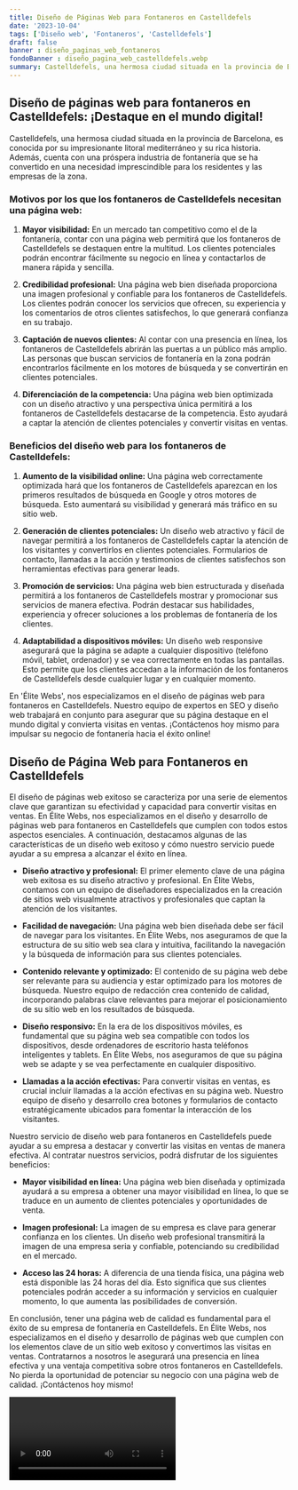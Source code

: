 ```yaml
---
title: Diseño de Páginas Web para Fontaneros en Castelldefels
date: '2023-10-04'
tags: ['Diseño web', 'Fontaneros', 'Castelldefels']
draft: false
banner : diseño_paginas_web_fontaneros
fondoBanner : diseño_pagina_web_castelldefels.webp
summary: Castelldefels, una hermosa ciudad situada en la provincia de Barcelona, es conocida por su impresionante litoral mediterráneo y su rica historia. Además, cuenta con una próspera industria de fontanería que se ha convertido en una necesidad imprescindible para los residentes y las empresas de la zona.
---
```


## Diseño de páginas web para fontaneros en Castelldefels: ¡Destaque en el mundo digital!

Castelldefels, una hermosa ciudad situada en la provincia de Barcelona, es conocida por su impresionante litoral mediterráneo y su rica historia. Además, cuenta con una próspera industria de fontanería que se ha convertido en una necesidad imprescindible para los residentes y las empresas de la zona.

### Motivos por los que los fontaneros de Castelldefels necesitan una página web:

1. **Mayor visibilidad:** En un mercado tan competitivo como el de la fontanería, contar con una página web permitirá que los fontaneros de Castelldefels se destaquen entre la multitud. Los clientes potenciales podrán encontrar fácilmente su negocio en línea y contactarlos de manera rápida y sencilla.

2. **Credibilidad profesional:** Una página web bien diseñada proporciona una imagen profesional y confiable para los fontaneros de Castelldefels. Los clientes podrán conocer los servicios que ofrecen, su experiencia y los comentarios de otros clientes satisfechos, lo que generará confianza en su trabajo.

3. **Captación de nuevos clientes:** Al contar con una presencia en línea, los fontaneros de Castelldefels abrirán las puertas a un público más amplio. Las personas que buscan servicios de fontanería en la zona podrán encontrarlos fácilmente en los motores de búsqueda y se convertirán en clientes potenciales.

4. **Diferenciación de la competencia:** Una página web bien optimizada con un diseño atractivo y una perspectiva única permitirá a los fontaneros de Castelldefels destacarse de la competencia. Esto ayudará a captar la atención de clientes potenciales y convertir visitas en ventas.

### Beneficios del diseño web para los fontaneros de Castelldefels:

1. **Aumento de la visibilidad online:** Una página web correctamente optimizada hará que los fontaneros de Castelldefels aparezcan en los primeros resultados de búsqueda en Google y otros motores de búsqueda. Esto aumentará su visibilidad y generará más tráfico en su sitio web.

2. **Generación de clientes potenciales:** Un diseño web atractivo y fácil de navegar permitirá a los fontaneros de Castelldefels captar la atención de los visitantes y convertirlos en clientes potenciales. Formularios de contacto, llamadas a la acción y testimonios de clientes satisfechos son herramientas efectivas para generar leads.

3. **Promoción de servicios:** Una página web bien estructurada y diseñada permitirá a los fontaneros de Castelldefels mostrar y promocionar sus servicios de manera efectiva. Podrán destacar sus habilidades, experiencia y ofrecer soluciones a los problemas de fontanería de los clientes.

4. **Adaptabilidad a dispositivos móviles:** Un diseño web responsive asegurará que la página se adapte a cualquier dispositivo (teléfono móvil, tablet, ordenador) y se vea correctamente en todas las pantallas. Esto permite que los clientes accedan a la información de los fontaneros de Castelldefels desde cualquier lugar y en cualquier momento.

En 'Élite Webs', nos especializamos en el diseño de páginas web para fontaneros en Castelldefels. Nuestro equipo de expertos en SEO y diseño web trabajará en conjunto para asegurar que su página destaque en el mundo digital y convierta visitas en ventas. ¡Contáctenos hoy mismo para impulsar su negocio de fontanería hacia el éxito online!

<GifSeo />

<Cta />

## Diseño de Página Web para Fontaneros en Castelldefels

El diseño de páginas web exitoso se caracteriza por una serie de elementos clave que garantizan su efectividad y capacidad para convertir visitas en ventas. En Élite Webs, nos especializamos en el diseño y desarrollo de páginas web para fontaneros en Castelldefels que cumplen con todos estos aspectos esenciales. A continuación, destacamos algunas de las características de un diseño web exitoso y cómo nuestro servicio puede ayudar a su empresa a alcanzar el éxito en línea.

- **Diseño atractivo y profesional:** El primer elemento clave de una página web exitosa es su diseño atractivo y profesional. En Élite Webs, contamos con un equipo de diseñadores especializados en la creación de sitios web visualmente atractivos y profesionales que captan la atención de los visitantes.

- **Facilidad de navegación:** Una página web bien diseñada debe ser fácil de navegar para los visitantes. En Élite Webs, nos aseguramos de que la estructura de su sitio web sea clara y intuitiva, facilitando la navegación y la búsqueda de información para sus clientes potenciales.

- **Contenido relevante y optimizado:** El contenido de su página web debe ser relevante para su audiencia y estar optimizado para los motores de búsqueda. Nuestro equipo de redacción crea contenido de calidad, incorporando palabras clave relevantes para mejorar el posicionamiento de su sitio web en los resultados de búsqueda.

- **Diseño responsivo:** En la era de los dispositivos móviles, es fundamental que su página web sea compatible con todos los dispositivos, desde ordenadores de escritorio hasta teléfonos inteligentes y tablets. En Élite Webs, nos aseguramos de que su página web se adapte y se vea perfectamente en cualquier dispositivo.

- **Llamadas a la acción efectivas:** Para convertir visitas en ventas, es crucial incluir llamadas a la acción efectivas en su página web. Nuestro equipo de diseño y desarrollo crea botones y formularios de contacto estratégicamente ubicados para fomentar la interacción de los visitantes.

Nuestro servicio de diseño web para fontaneros en Castelldefels puede ayudar a su empresa a destacar y convertir las visitas en ventas de manera efectiva. Al contratar nuestros servicios, podrá disfrutar de los siguientes beneficios:

- **Mayor visibilidad en línea:** Una página web bien diseñada y optimizada ayudará a su empresa a obtener una mayor visibilidad en línea, lo que se traduce en un aumento de clientes potenciales y oportunidades de venta.

- **Imagen profesional:** La imagen de su empresa es clave para generar confianza en los clientes. Un diseño web profesional transmitirá la imagen de una empresa seria y confiable, potenciando su credibilidad en el mercado.

- **Acceso las 24 horas:** A diferencia de una tienda física, una página web está disponible las 24 horas del día. Esto significa que sus clientes potenciales podrán acceder a su información y servicios en cualquier momento, lo que aumenta las posibilidades de conversión.

En conclusión, tener una página web de calidad es fundamental para el éxito de su empresa de fontanería en Castelldefels. En Élite Webs, nos especializamos en el diseño y desarrollo de páginas web que cumplen con los elementos clave de un sitio web exitoso y convertimos las visitas en ventas. Contratarnos a nosotros le asegurará una presencia en línea efectiva y una ventaja competitiva sobre otros fontaneros en Castelldefels. No pierda la oportunidad de potenciar su negocio con una página web de calidad. ¡Contáctenos hoy mismo!

<Video />

<CtaBot job='Fontaneros' city='Castelldefels'/>

<Gmaps query='Castelldefels+españa+maps' />